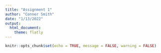 ```yaml
---
title: "Assignment 1"
author: "Conner Smith"
date: "1/13/2022"
output: 
  html_document: 
    theme: flatly
---
```


```r
knitr::opts_chunk$set(echo = TRUE, message = FALSE, warning = FALSE)


```

